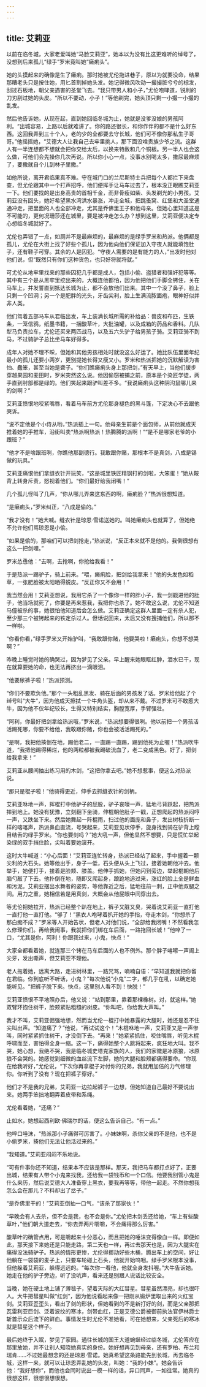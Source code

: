 ```yaml
---
---
---
```

title: 艾莉亚
---




以前在临冬城，大家老爱叫她“马脸艾莉亚”，她本以为没有比这更难听的绰号了，没想到后来孤儿“绿手”罗米竟叫她“癞痢头”。

她的头摸起来的确像是生了癞痢。那时她被尤伦拖进巷子，原以为就要没命，结果那糟老头只是按住她，用匕首割掉她头发。她记得微风吹动一撮撮脏兮兮的棕发，刮过石板地，朝父亲遇害的圣堂飞去。“我只带男人和小子，”尤伦咆哮道，锐利的刀刃刮过她的头皮。“所以不要动，小子！”等他剃完，她头顶只剩一小撮一小撮的乱发。

然后他告诉她，从现在起，直到她回临冬城为止，她就是没爹没娘的男孩阿利。“出城容易，上路以后就难讲了。你的路还很长，和你作伴的都不是什么好东西。这回我弄到三十个人，老的少的全都要去守长城，他们可不像你那私生子哥哥。”他摇摇她，“艾德大人让我自己去牢里挑人，那下面没啥贵族少爷之流。这群人有一半连想都不想就会把你交给太后，以换来特赦和几个铜板。另一半人也会这么做，可他们会先操你几次再说。所以你小心一点，没事水别喝太多，撒尿最麻烦了，要撒就自个儿到林子里撒。”

如他所说，离开君临果真不难。守在城门口的兰尼斯特士兵把每个人都拦下来盘查，但尤伦跟其中一个打声招呼，他们便挥手让马车过去了，根本没正眼瞧艾莉亚一下。他们要找的是出身高贵的首相千金，而非骨瘦如柴、头发剃光的小男孩。艾莉亚没有回头，她好希望黑水湾洪水暴涨，冲走全城，把跳蚤窝、红堡和大圣堂通通冲走，把里面的人也全部冲走，尤其是乔佛里王子和他母亲。但她心里知道这是不可能的，更何况珊莎还在城里，要是被冲走怎么办？想到这里，艾莉亚便决定专心想临冬城就好了。

尤伦也弄错了一点，如厕并不是最麻烦的，最麻烦的是绿手罗米和热派。他俩都是孤儿，尤伦在大街上找了好些个孤儿，因为他向他们保证加入守夜人就能填饱肚子，还有鞋子可穿。其余的人是囚犯。“守夜人需要的是有能力的人，”出发时他对他们说，但“既然只有你们这种货色，也只好将就将就。”

可尤伦从地牢里找来的那些囚犯几乎都是成人，包括小偷、盗猎者和强奸犯等等。其中有三个是从黑牢里挖出来的，大概连他都怕，因为他把他们手脚全铐住，关在马车上，并发誓直到抵达长城为止，都不会放他们出来。其中一个没了鼻子，脸上只剩一个凹洞；另一个是肥胖的光头，牙齿尖利，脸上生满流脓面疱，眼神好似并非人类。

他们驾着五部马车从君临出发，车上装满长城所需的补给品：兽皮和布匹，生铁条，一笼信鸦，纸墨书籍，一捆酸草叶，大批油罐，以及成箱的药品和香料。几队犁马负责拉车，尤伦还买来两匹战马，以及五六头驴子给男孩子骑。艾莉亚骑不到马，不过骑驴子总比坐马车好得多。

成年人对她不理不睬，但她和其他男孩相处时就没这么好运了。她比队伍里面年纪最小的孤儿还要小两岁，更别提她长得又瘦又小。罗米和热派把她的沉默解读为害怕、蠢笨，甚至当她是聋子。“你们瞧癞痢头身上那把剑，”有天早上，当他们缓步穿越果园和麦田时，罗米突然这么说。他因偷窃被捕之前，原本是个染匠学徒，两手直到肘部都是绿的。他们笑起来跟驴叫差不多。“我说癞痢头这种阴沟鼠哪儿来的剑啊？”

艾莉亚愤恨地咬紧嘴唇，看着马车前方尤伦那身褪色的黑斗篷，下定决心不去跟他哭诉。

“说不定他是个小侍从哟，”热派插上一句。他母亲生前是个面包师，从前他就成天推着她的手推车，沿街叫卖“热派啊热派！热腾腾的派啊！”“是不是哪家老爷的小跟班？”

“他才不是啥跟班咧，你瞧他那副德行。我敢跟你赌，那根本不是真剑，八成是锡做的玩具。”

艾莉亚痛恨他们拿缝衣针开玩笑，“这是城里铁匠精钢打的剑啦，大笨蛋！”她从鞍背上转身斥责，怒视着他们。“你们最好给我闭嘴！”

几个孤儿怪叫了几声，“你从哪儿弄来这东西的啊，癞痢脸？”热派很想知道。

“是癞痢头，”罗米纠正，“八成是偷的。”

“我才没有！”她大喊。缝衣针是琼恩·雪诺送她的。叫她癞痢头也就算了，但她绝不允许他们骂琼恩是小偷。

“如果是偷的，那咱们可以把剑抢走，”热派说，“反正本来就不是他的。我倒很想有这么一把剑哩。”

罗米怂恿他：“去啊，去抢啊，你抢给我看！”

于是热派一踢驴子，骑上前来。“喂，癞痢脸，把剑给我拿来！”他的头发色如稻草，一张肥脸被太阳晒得蜕皮。“反正你又不会用！”

我当然会用！艾莉亚想说，我用它杀了一个像你一样的胖小子，我一剑戳进他的肚子，他当场就死了，你要是再来惹我，我把你也杀了。她不敢这么说，尤伦不知道马僮被杀的事，她很怕他知道后会怎么做。艾莉亚确定这群人里面一定有杀人犯，至少那三个被铐起来的铁定杀过人。但话说回来，太后又没有搜捕他们，所以那不一样啦。

“你看你看，”绿手罗米又开始驴叫，“我敢跟你赌，他要哭啦！癞痢头，你想不想哭啊？”

昨晚上睡觉时她的确哭过，因为梦见了父亲。早上醒来她眼眶红肿，泪水已干，现在就算要她的命，也无法再挤出一滴眼泪。

“他要尿裤子啦！”热派预测。

“你们不要欺负他。”那个一头粗乱黑发、骑在后面的男孩发了话。罗米给他起了个绰号叫“大牛”，因为他成天擦拭一个牛角头盔，却从来不戴。不过罗米可不敢惹大牛，因为他不仅年纪较长，生得又特别结实，胸膛宽厚，手臂强壮。

“阿利，你最好把剑拿给热派哦，”罗米说，“热派想要得很咧。他以前把一个男孩活活踢死哪，你要不给他，我敢跟你赌，你也会被活活踢死的。”

“是啊，我把他揍倒在地，踢他老二，一直踢一直踢，踢到他死为止喔！”热派吹牛道，“我把他踢得稀烂，他的两粒都被我踢破流血了，老二变成黑色。好了，把剑给我拿来！”

艾莉亚从腰间抽出练习用的木剑，“这把你拿去吧。”她不想惹事，便这么对热派说。

“那只是棍子啦！”他骑得更近，伸手去抓缝衣针的剑柄。

艾莉亚咻地一声，挥棍打中他驴子的屁股，驴子哀嚎一声，猛地弓背跃起，把热派摔到地上。她没有犹豫，立刻翻下坐骑，伸棍朝他肚子一戳，正想爬起的热派闷哼一声，又跌坐下来。然后她舞起一阵棍雨，扫过他的面庞和鼻子，发出树枝折断一样的喀喀声，热派鼻血直流，号哭起来，艾莉亚见状停手，旋身找到骑在驴背上瞠目结舌的绿手罗米。“你也要剑吗？”她大吼一声，但他显然不想要，只是慌忙举起染绿的双手挡住脸，尖叫着要她滚开。

这时大牛喊道：“小心后面！”艾莉亚连忙转身，热派已经站了起来，手中握着一颗尖利的大石头。她等他出手，身子一低，石头便从头上飞过，接着她朝他冲去。他举手，她便打手，接着是脸颊、膝盖。他伸手抓她，但她闪到旁边，举起棍朝他后脑勺敲了下去。他扑倒在地，随即又爬起身，踉跄地追过来，涨红的脸上全是鲜血和污泥。艾莉亚摆出水舞者的姿势，等他靠近之后，猛地往前一刺，正中他双腿之间。用力之重，她相信若是用真剑，大概会从他屁眼中间穿出去。

等尤伦把她拉开，热派已经整个趴在地上，裤子又脏又臭，哭着说艾莉亚一直打他一直打他一直打他。“够了！”黑衣人咆哮着扒开她的手指，夺走木剑，“你想杀了那白痴不成？”罗米等人开始告状，但老人对他们说，“全部给我闭嘴！不然看我怎么修理你们。再给我闹事，我就把你们绑在车后面，一路拖回长城！”他啐了一口，“尤其是你，阿利！你跟我过来，小鬼，快点！”

大家全都看着她，就连那三个铐在马车后面的人也不例外。那个胖子喀嚓一声阖上尖牙，发出嘶声，但艾莉亚不理他。

老人拖着她，远离大路，走进树林里，一路咒骂，喃喃自语：“早知道我就把你留在君临。你到底听不听话，小鬼？”每次他说“小鬼”二字，都几乎在吼，以确定她能听见。“把裤子脱下来。快点，这里别人看不到！快脱！”

艾莉亚愤恨不平地照办后，他又说：“站到那里，靠着那棵橡树。对，就这样。”她双臂环抱住树干，脸颊紧贴粗糙的树皮。“你叫吧，你给我大声叫。”

我才不叫，艾莉亚倔强地想，然而当尤伦一棍打中她暴露的大腿时，她还是忍不住尖叫出声。“知道痛了？”他说，“再试试这个！”木棍咻地一声，艾莉亚又是一声惨叫，同时紧紧抓住树干，才没倒下去。“再来！”她紧紧抓住，咬住嘴唇，听见木棍呼啸而至，害怕得全身一缩。这一下，痛得她整个人跳将起来，疯狂地大叫。我不哭，她心想，我绝不哭，我是临冬城史塔克家族的人，我们的家徽是冰原狼，冰原狼不会哭的。她感觉到细微的血丝流下左脚，她的大腿和脸颊都痛得要命。“你现在给我听好，”尤伦说，“下次你再拿棍子对付你的兄弟，我就用加倍的力气修理你。你听到了没有？现在把裤子穿好。”

他们才不是我的兄弟，艾莉亚一边拉起裤子一边想，但她知道自己最好不要说出来。她两手笨拙地翻弄着皮带和系绳。

尤伦看着她，“还痛？”

止如水，她想起西利欧·佛瑞尔的话，便这么告诉自己。“有一点。”

他啐口唾沫，“热派那小子痛得可厉害了。小妹妹啊，杀你父亲的不是他，也不是小偷罗米，揍他们无法让他活过来的。”

“我知道。”艾莉亚闷闷不乐地说。

“可有件事你还不知道，结果本不应该是那样。那天，我把马车都打点好了，正要出城，结果有人带个小鬼来找我，还给我一袋钱币和一个口信。他要我别管小鬼是什么来历，然后说艾德大人准备穿上黑衣，要我再等等，带他一起走。不然你想我怎么会在那儿？不料却出了岔子。”

“是乔佛里干的！”艾莉亚倒抽一口气，“该杀了那家伙！”

“早晚会有人去杀，但不会是我，也不会是你。”尤伦把木剑丢还给她，“车上有些酸草叶，”他们朝大道走去，“你去弄两片嚼嚼，不会痛得那么厉害。”

酸草叶的确管点用，可是嚼起来十分恶心，而且把她的唾沫变得像血一样。即便如此，那天接下来她还是只能走路，第二天也一样，再过去那天也是，因为大腿实在痛得没法骑驴子。热派的情形更惨，尤伦得挪动好些木桶，腾出车上的空间，好让他躺在一袋袋的麦子上，只要车轮碰上石头，他就开始呜咽。绿手罗米根本没事，但他躲着艾莉亚，躲得远远的。“每次你一看他，他就全身发抖喔。”大牛告诉她。她走在他的驴子旁边，听了没吭声，看来还是别跟人说话比较安全。

当晚，她在硬土地上铺了薄毯子，望着天际的大红彗星。彗星虽然漂亮，却也很吓人。大牛把彗星叫做“红剑”，因为他说看起来像一把刚从锻炉里取出来的火红宝剑。艾莉亚歪歪头，看出了剑的形状，但她看到的不是新打好的剑，而是父亲那把瓦雷利亚巨剑、泛着波纹的寒冰，剑带血红，正是艾德公爵被御前执法官伊林爵士斩首示众后流下的鲜血。事情发生时尤伦不准她看，可在她想来，父亲死后的寒冰就是彗星这个样子。

最后她终于入眠，梦见了家园。通往长城的国王大道蜿蜒经过临冬城，尤伦答应在那里放她，并不让别人知晓她真实的身份。她好想再见到母亲，还有罗柏、布兰和瑞肯……不过她最想念的还是琼恩·雪诺。她真希望这条路能先到长城，再去临冬城，这样一来，就可以让琼恩弄乱她的头发，叫她：“我的小妹”。她会告诉他：“我好想你”，而他也会同时说出一模一样的话，异口同声，一如往常。她真的很想这样，很想很想很想。